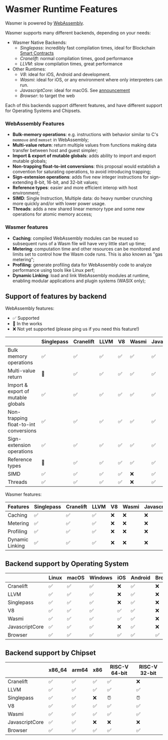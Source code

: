 
# Wasmer Runtime Features

Wasmer is powered by [WebAssembly](https://webassembly.org).

Wasmer supports many different backends, depending on your needs:
* Wasmer Native Backends:
  - _Singlepass_: incredibly fast compilation times, ideal for Blockchain [Smart Contracts](https://en.wikipedia.org/wiki/Smart_contract)
  - _Cranelift_: normal compilation times, good performance
  - _LLVM_: slow compilation times, great performance
* Other Runtimes:
  - _V8_: ideal for iOS, Android and development.
  - _Wasmi_: ideal for iOS, or any environment where only interpreters can run.
  - _JavascriptCore_: ideal for macOS. See [announcement](https://wasmer.io/posts/wasmer-3_3-and-javascriptcore)
  - _Browser_: to target the web

Each of this backends support different features, and have different support for Operating Systems and Chipsets.

### WebAssembly Features

  - **Bulk-memory operations**: e.g. instructions with behavior similar to C's `memmove` and `memset` in WebAssembly;
  - **Multi-value return**: return multiple values from functions making data transfer between host and guest simpler;
  - **Import & export of mutable globals**: adds ability to import and export mutable globals;
  - **Non-trapping float-to-int conversions**: this proposal would establish a convention for saturating operations, to avoid introducing trapping;
  - **Sign-extension operations**: adds five new integer instructions for sign-extending 8-bit, 16-bit, and 32-bit values;
  - **Reference types**: easier and more efficient interop with host environment;
  - **SIMD**: Single Instruction, Multiple data: do heavy number crunching more quickly and/or with lower power usage.
  - **Threads**: adds a new shared linear memory type and some new operations for atomic memory access;

### Wasmer features
  - **Caching**: compiled WebAssembly modules can be reused so subsequent runs of a Wasm file will have very little start up time;
  - **Metering**: computation time and other resources can be monitored and limits set to control how the Wasm code runs. This is also known as "gas metering";
  - **Profiling**: generate profiling data for WebAssembly code to analyze performance using tools like Linux perf;
  - **Dynamic Linking**: load and link WebAssembly modules at runtime, enabling modular applications and plugin systems (WASIX only);

## Support of features by backend

WebAssembly features:

- ✅ Supported
- 🔄 In the works
- ❌ Not yet supported (please ping us if you need this feature!)


|                                       | Singlepass | Cranelift | LLVM | V8 | Wasmi | JavascriptCore | Browser |
| ------------------------------------- | ---------- | --------- | ---- | -- | ------| -------------- | ------- |
| Bulk memory operations                | ✅         | ✅        | ✅   | ✅  | ✅     | ✅             | ✅      |
| Multi-value return                    | 🔄         | ✅        | ✅   | ✅  | ✅     | ✅             | ✅      |
| Import & export of mutable globals    | ✅         | ✅        | ✅   | ✅  | ✅     | ✅             | ✅      |
| Non-trapping float-to-int conversions | ✅         | ✅        | ✅   | ✅  | ✅     | ✅             | ✅      |
| Sign-extension operations             | ✅         | ✅        | ✅   | ✅  | ✅     | ✅             | ✅      |
| Reference types                       | 🔄         | ✅        | ✅   | ✅  | ✅     | ✅             | ✅      |
| SIMD                                  | ✅         | ✅        | ✅   | ✅  | ❌     | ✅             | ✅      |
| Threads                               | ✅         | ✅        | ✅   | ✅  | ❌     | ✅             | ✅      |

Wasmer features:

| Features | Singlepass | Cranelift | LLVM | V8 | Wasmi | JavascriptCore | Browser |
| -------- | ---------- | --------- | ---- | -- | ----- | -------------- | ------- |
| Caching  | ✅         | ✅        | ✅   | ❌  | ❌     | ❌             | ❌      |
| Metering | ✅         | ✅        | ✅   | ❌  | ❌     | ❌             | ❌      |
| Profiling| ✅         | ✅        | ✅   | ❌  | ❌     | ❌             | ❌      |
| Dynamic Linking | ✅  | ✅        | ✅   | ❌  | ❌     | ❌             | ❌      |


## Backend support by Operating System

|                | Linux | macOS | Windows | iOS | Android | Browser |
| -------------- | ----- | ----- | ------- | --- | ------- | ------- |
| Cranelift      | ✅    | ✅    | ✅      | ❌   | ✅       | ❌      |
| LLVM           | ✅    | ✅    | ✅      | ❌   | ✅       | ❌      |
| Singlepass     | ✅    | ✅    | ✅      | ❌   | ✅       | ❌      |
| V8             | ✅    | ✅    | ✅      | ✅   | ✅       | ❌      |
| Wasmi          | ✅    | ✅    | ✅      | ✅   | ✅       | ❌      |
| JavascriptCore | ✅    | ✅    | ✅      | ❌   | ✅       | ❌      |
| Browser        | ✅    | ✅    | ✅      | ✅   | ✅       | ✅      |

## Backend support by Chipset

|                | x86_64 | arm64 | x86 | RISC-V 64-bit | RISC-V 32-bit |
| -------------- | ------ | ----- | --- | ------------- | ------------- |
| Cranelift      | ✅     | ✅    | ✅  | ✅            | ❌            |
| LLVM           | ✅     | ✅    | ✅  | ✅            | ✅            |
| Singlepass     | ✅     | ✅    | ❌  | ⏰            | ⏰            |
| V8             | ✅     | ✅    | ✅  | ✅            | ✅            |
| Wasmi          | ✅     | ✅    | ✅  | ✅            | ✅            |
| JavascriptCore | ✅     | ✅    | ❌  | ❌            | ❌            |
| Browser        | ✅     | ✅    | ✅  | ✅            | ✅            |
